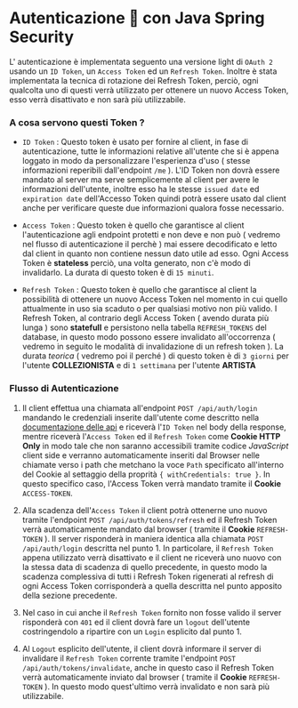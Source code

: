 # Autenticazione 🔑 con Java Spring Security

L' autenticazione è implementata seguento una versione light di `OAuth 2` usando un `ID Token`,
un  `Access Token` ed un `Refresh Token`. Inoltre è stata implementata la tecnica di rotazione dei
Refresh Token, perciò, ogni qualcolta uno di questi verrà utilizzato per ottenere un nuovo Access Token, esso verrà
disattivato e non sarà più utilizzabile.

### A cosa servono questi Token ? 

- `ID Token` : Questo token è usato per fornire al client, in fase di autenticazione, tutte le informazioni relative all'utente
  che si è appena loggato in modo da personalizzare l'esperienza d'uso ( stesse informazioni reperibili dall'endpoint `/me` ).
  L'ID Token non dovrà essere mandato al server ma serve semplicemente al client per avere le informazioni dell'utente, inoltre
  esso ha le stesse `issued date` ed `expiration date` dell'Accesso Token quindi potrà essere usato dal client anche per verificare
  queste due informazioni qualora fosse necessario.

- `Access Token` : Questo token è quello che garantisce al client l'autenticazione agli endpoint protetti e non deve e non può ( vedremo 
  nel flusso di autenticazione il perchè ) mai essere decodificato e letto dal client in quanto non contiene nessun dato utile ad esso.
  Ogni Access Token è **stateless** perciò, una volta generato, non c'è modo di invalidarlo. La durata di questo token è di `15 minuti`.

- `Refresh Token` : Questo token è quello che garantisce al client la possibilità di ottenere un nuovo Access Token nel momento in cui
  quello attualmente in uso sia scaduto o per qualsiasi motivo non più valido.
  I Refresh Token, al contrario degli Access Token ( avendo durata più lunga ) sono **statefull** e persistono nella tabella
  `REFRESH_TOKENS` del database, in questo modo possono essere invalidato all'occorrenza ( vedremo in seguito le modalità di 
  invalidazione di un refresh token ).
  La durata *teorica* ( vedremo poi il perché ) di questo token è di `3 giorni` per l'utente **COLLEZIONISTA**
  e di `1 settimana` per l'utente **ARTISTA**

### Flusso di Autenticazione

1. Il client effettua una chiamata all'endpoint `POST /api/auth/login` mandando le credenziali inserite dall'utente come descritto
  nella [documentazione delle api](https://staging.faridevnz.me/api/docs) e riceverà l'`ID Token` nel body della response,
  mentre riceverà l'`Access Token` ed il `Refresh Token` come **Cookie HTTP Only** in modo tale che non saranno accessibili tramite codice 
  *JavaScript* client side e verranno automaticamente inseriti dal Browser nelle chiamate verso i path che metchano la voce `Path` specificato
  all'interno del Cookie al settaggio della proprità `{ withCredentials: true }`. In questo specifico caso, l'Access Token
  verrà mandato tramite il **Cookie** `ACCESS-TOKEN`.

2. Alla scadenza dell'`Access Token` il client potrà ottenerne uno nuovo tramite l'endpoint `POST /api/auth/tokens/refresh` ed il Refresh Token
  verrà automaticamente mandato dal browser ( tramite il **Cookie** `REFRESH-TOKEN` ). Il server risponderà in maniera identica alla chiamata 
  `POST /api/auth/login` descritta nel punto 1. In particolare, il `Refresh Token` appena utilizzato verrà disattivato e il client ne riceverà 
  uno nuovo con la stessa data di scadenza di quello precedente, in questo modo la scadenza complessiva di tutti i Refresh Token rigenerati al 
  refresh di ogni Access Token corrisponderà a quella descritta nel punto apposito della sezione precedente.

3. Nel caso in cui anche il `Refresh Token` fornito non fosse valido il server risponderà con `401` ed il client dovrà fare un `logout` dell'utente
  costringendolo a ripartire con un `Login` esplicito dal punto 1.

4. Al `Logout` esplicito dell'utente, il client dovrà informare il server di invalidare il `Refresh Token` corrente tramite l'endpoint
  `POST /api/auth/tokens/invalidate`, anche in questo caso il Refresh Token verrà automaticamente inviato dal browser 
  ( tramite il **Cookie** `REFRESH-TOKEN` ). In questo modo quest'ultimo verrà invalidato e non sarà più utilizzabile.